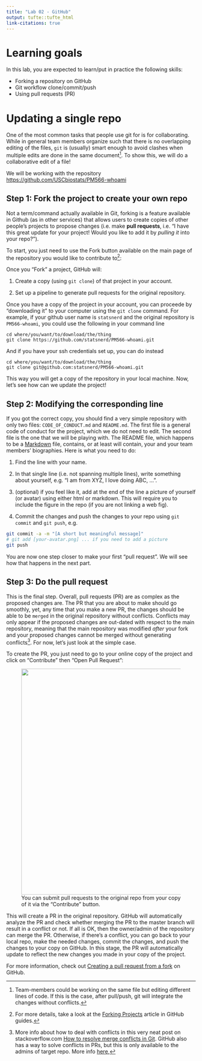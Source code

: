 ```yaml
---
title: "Lab 02 - GitHub"
output: tufte::tufte_html
link-citations: true
---
```


# Learning goals

In this lab, you are expected to learn/put in practice the following skills:

- Forking a repository on GitHub
- Git workflow clone/commit/push
- Using pull requests (PR)

# Updating a single repo

One of the most common tasks that people use git for is for collaborating. While
in general team members organize such that there is no overlapping editing of
the files, `git` is (usually) smart enough to avoid clashes when multiple edits are done in
the same document[^multiedits]. To show this, we will do a collaborative edit of
a file!

[^multiedits]: Team-members could be working on the same file but editing
different lines of code. If this is the case, after pull/push, git will integrate
the changes without conflicts.

We will be working with the repository [https://github.com/USCbiostats/PM566-whoami](https://github.com/USCbiostats/PM566-whoami)

## Step 1: Fork the project to create your own repo

Not a term/command actually available in Git, forking is a feature available in
Github (as in other services) that allows users to create copies of other people's
projects to propose changes (i.e. make **pull requests**, i.e. "I have this
great update for your project! Would you like to add it by *pulling it* into your
repo?").

To start, you just need to use the Fork button available on the main page of the repository you would
like to contribute to[^githubmanualfork]:

[^githubmanualfork]: For more details, take a look at the [Forking Projects](https://guides.github.com/activities/forking/) article in GitHub guides.


Once you "Fork" a project, GitHub will:

1. Create a copy (using `git clone`) of that project in your account.

2. Set up a pipeline to generate pull requests for the original repository.


Once you have a copy of the project in your account, you can proceede by
"downloading it" to your computer using the `git clone` command. For example, if
your github user name is `statsnerd` and the original repository is `PM566-whoami`, you could use the following in your command line

```shell
cd where/you/want/to/download/the/thing
git clone https://github.com/statsnerd/PM566-whoami.git
```

And if you have your ssh credentials set up, you can do instead

```shell
cd where/you/want/to/download/the/thing
git clone git@github.com:statsnerd/PM566-whoami.git
```

This way you will get a copy of the repository in your local machine. Now, let's
see how can we update the project!

## Step 2: Modifying the corresponding line

If you got the correct copy, you should find a very simple repository with only
two files: `CODE_OF_CONDUCT.md` and `README.md`. The first file is a general code of conduct for the project, which we do not need to edit. The second file
is the one that we will be playing with. The README file, which happens to be
a [Markdown](https://en.wikipedia.org/wiki/Markdown) file, contains, or at least
will contain, your and your team members' biographies. Here is what you need to
do:

1. Find the line with your name.

2. In that single line (i.e. not spanning multiple lines), write something about
yourself, e.g. "I am from XYZ, I love doing ABC, ...".

3. (optional) if you feel like it, add at the end of the line a picture
of yourself (or avatar) using either html or markdown. This will require you
to include the figure in the repo (if you are not linking a web fig).

4. Commit the changes and push the changes to your repo using `git commit` and
`git push`, e.g.

```sh
git commit -a -m "[A short but meaningful message]"
# git add [your-avatar.png] ... if you need to add a picture
git push
```

You are now one step closer to make your first "pull request". We will see how
that happens in the next part.


## Step 3: Do the pull request

This is the final step. Overall, pull requests (PR) are as complex as the proposed
changes are. The PR that you are about to make should go smoothly, yet, any time
that you make a new PR, the changes should be able to be `merged` in the original
repository without conflicts. Conflicts may only appear if the proposed changes
are out-dated with respect to the main repository, meaning that the main repository
was modified *after* your fork and your proposed changes cannot be merged without
generating conflicts[^mergeconflicts]. For now, let's just look at the simple case.

[^mergeconflicts]: More info about how to deal with conflicts in this very neat
post on stackoverflow.com [How to resolve merge conflicts in Git](https://stackoverflow.com/questions/161813/how-to-resolve-merge-conflicts-in-git?page=1&tab=votes#tab-top).
GitHub also has a way to solve conflicts in PRs, but this is only available to
the admins of target repo. More info [here](https://help.github.com/en/github/collaborating-with-issues-and-pull-requests/resolving-a-merge-conflict-on-github),


To create the PR, you just need to go to your online copy of the project and
click on "Contribute" then "Open Pull Request":

<figure>
<img src="https://user-images.githubusercontent.com/893619/132388465-849ef04d-ad4f-4365-a646-27e88cb9d828.png" width="600px">
<figcaption>You can submit pull requests to the original repo from your copy of it via the "Contribute" button.</figcaption>
</figure>

This will create a PR in the original repository. GitHub will automatically
analyze the PR and check whether merging the PR to the master branch will result
in a conflict or not. If all is OK, then the owner/admin of the repository can
merge the PR. Otherwise, if there's a conflict, you can go back to your local
repo, make the needed changes, commit the changes, and push the changes to
your copy on GitHub. In this stage, the PR will automatically update to reflect
the new changes you made in your copy of the project.

For more information, check out [Creating a pull request from a fork
](https://help.github.com/en/github/collaborating-with-issues-and-pull-requests/creating-a-pull-request-from-a-fork)
on GitHub.


